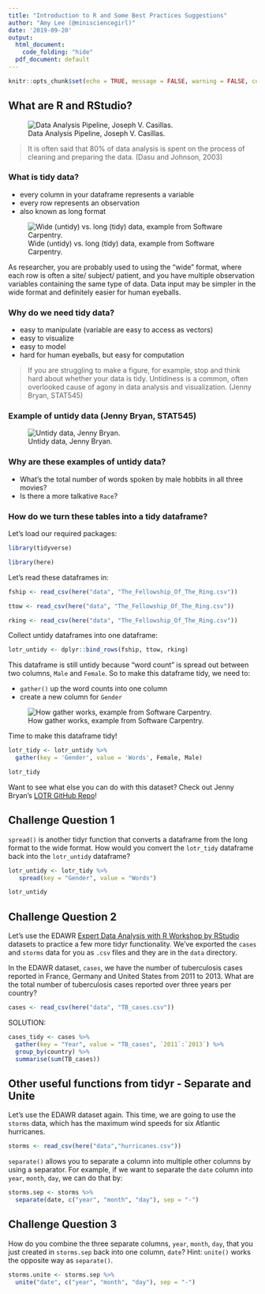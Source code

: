 ```yaml
---
title: "Introduction to R and Some Best Practices Suggestions"
author: "Amy Lee (@minisciencegirl)"
date: '2019-09-20'
output:
  html_document: 
    code_folding: "hide"
  pdf_document: default
---
```


```r
knitr::opts_chunk$set(echo = TRUE, message = FALSE, warning = FALSE, comment = "")
```


## What are R and RStudio?

![Data Analysis Pipeline, Joseph V. Casillas.](../images/DataAnalysis.png)

> It is often said that 80% of data analysis is spent on the process of cleaning and preparing the data. (Dasu and Johnson, 2003)


### What is tidy data?
* every column in your dataframe represents a variable
* every row represents an observation
* also known as long format

![Wide (untidy) vs. long (tidy) data, example from Software Carpentry.](../images/wide_vs_long.png)

As researcher, you are probably used to using the "wide" format, where each row is often a site/ subject/ patient, and you have multiple observation variables containing the same type of data. Data input may be simpler in the wide format and definitely easier for human eyeballs.

### Why do we need tidy data?
* easy to manipulate (variable are easy to access as vectors)
* easy to visualize
* easy to model
* hard for human eyeballs, but easy for computation

> If you are struggling to make a figure, for example, stop and think hard about whether your data is tidy. Untidiness is a common, often overlooked cause of agony in data analysis and visualization. (Jenny Bryan, STAT545)


### Example of untidy data (Jenny Bryan, STAT545)
![Untidy data, Jenny Bryan.](../images/untidy_lotr.png)


### Why are these examples of untidy data?
* What's the total number of words spoken by male hobbits in all three movies?
* Is there a more talkative `Race`? 


### How do we turn these tables into a tidy dataframe?

Let's load our required packages:

```r
library(tidyverse)
```

```r
library(here)
```


Let's read these dataframes in:

```r
fship <- read_csv(here("data", "The_Fellowship_Of_The_Ring.csv"))

ttow <- read_csv(here("data", "The_Fellowship_Of_The_Ring.csv"))

rking <- read_csv(here("data", "The_Fellowship_Of_The_Ring.csv"))
```


Collect untidy dataframes into one dataframe:

```r
lotr_untidy <- dplyr::bind_rows(fship, ttow, rking)
```

This dataframe is still untidy because "word count" is spread out between two columns, `Male` and `Female`. So to make this dataframe tidy, we need to:

* `gather()` up the word counts into one column
* create a new column for `Gender`

![How gather works, example from Software Carpentry.](../images/how_gather_works.png)


Time to make this dataframe tidy!

```r
lotr_tidy <- lotr_untidy %>% 
  gather(key = 'Gender', value = 'Words', Female, Male)

lotr_tidy
```

Want to see what else you can do with this dataset? 
Check out Jenny Bryan's [LOTR GitHub Repo](https://github.com/jennybc/lotr-tidy)!

## Challenge Question 1

`spread()` is another tidyr function that converts a dataframe from the long format to the wide format. How would you convert the `lotr_tidy` dataframe back into the `lotr_untidy` dataframe?

```r
lotr_untidy <- lotr_tidy %>% 
   spread(key = "Gender", value = "Words")

lotr_untidy
```


## Challenge Question 2

Let's use the EDAWR [Expert Data Analysis with R Workshop by RStudio](https://github.com/rstudio/EDAWR) datasets to practice a few more tidyr functionality. We've exported the `cases` and `storms` data for you as `.csv` files and they are in the `data` directory.  

In the EDAWR dataset, `cases`, we have the number of tuberculosis cases reported in France, Germany and United States from 2011 to 2013. What are the total number of tuberculosis cases reported over three years per country?

```r
cases <- read_csv(here("data", "TB_cases.csv"))
```

SOLUTION:
```r
cases_tidy <- cases %>% 
  gather(key = "Year", value = "TB_cases", `2011`:`2013`) %>% 
  group_by(country) %>% 
  summarise(sum(TB_cases))
```


## Other useful functions from tidyr - Separate and Unite

Let's use the EDAWR dataset again. This time, we are going to use the `storms` data, which has the maximum wind speeds for six Atlantic hurricanes. 

```r
storms <- read_csv(here("data","hurricanes.csv"))
```

`separate()` allows you to separate a column into multiple other columns by using a separator. For example, if we want to separate the `date` column into `year`, `month`, `day`, we can do that by:

```r
storms.sep <- storms %>% 
  separate(date, c("year", "month", "day"), sep = "-")
```

## Challenge Question 3

How do you combine the three separate columns, `year`, `month`, `day`, that you just created in `storms.sep` back into one column, `date`? Hint: `unite()` works the opposite way as `separate()`.

```r
storms.unite <- storms.sep %>% 
  unite("date", c("year", "month", "day"), sep = "-")
```

